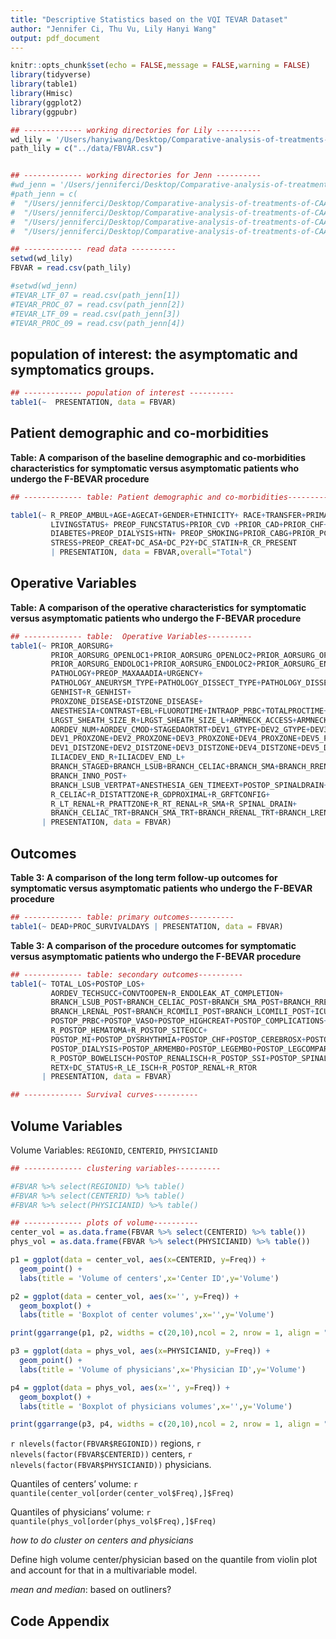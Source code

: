 ```yaml
---
title: "Descriptive Statistics based on the VQI TEVAR Dataset"
author: "Jennifer Ci, Thu Vu, Lily Hanyi Wang"
output: pdf_document
---
```



```r
knitr::opts_chunk$set(echo = FALSE,message = FALSE,warning = FALSE)
library(tidyverse)
library(table1)
library(Hmisc)
library(ggplot2)
library(ggpubr)
```

```r
## ------------- working directories for Lily ----------
wd_lily = '/Users/hanyiwang/Desktop/Comparative-analysis-of-treatments-of-CAA'
path_lily = c("../data/FBVAR.csv")


## ------------- working directories for Jenn ----------
#wd_jenn = '/Users/jenniferci/Desktop/Comparative-analysis-of-treatments-of-CAA'
#path_jenn = c(
#  "/Users/jenniferci/Desktop/Comparative-analysis-of-treatments-of-CAA/TEVAR_International_20210712/TEV#AR_International_LTF_r12_2_14_20210701.csv",
#  "/Users/jenniferci/Desktop/Comparative-analysis-of-treatments-of-CAA/TEVAR_International_20210712/TEV#AR_International_PROC_r12_2_14_20210701.csv",
#  "/Users/jenniferci/Desktop/Comparative-analysis-of-treatments-of-CAA/TEVAR_International_20210901/TEVA#R_International_LTF_r12_2_14_20210901.csv",
#  "/Users/jenniferci/Desktop/Comparative-analysis-of-treatments-of-CAA/TEVAR_International_20210901/TEV#AR_International_PROC_r12_2_14_20210901.csv")

## ------------- read data ----------
setwd(wd_lily)
FBVAR = read.csv(path_lily)

#setwd(wd_jenn)
#TEVAR_LTF_07 = read.csv(path_jenn[1])
#TEVAR_PROC_07 = read.csv(path_jenn[2])
#TEVAR_LTF_09 = read.csv(path_jenn[3])
#TEVAR_PROC_09 = read.csv(path_jenn[4])
```


## population of interest: the asymptomatic and symptomatics groups. 

```r
## ------------- population of interest ----------
table1(~  PRESENTATION, data = FBVAR)
```

## Patient demographic and co-morbidities

**Table: A comparison of the baseline demographic and co-morbidities characteristics for symptomatic versus asymptomatic patients who undergo the F-BEVAR procedure**

```r
## ------------- table: Patient demographic and co-morbidities----------

table1(~ R_PREOP_AMBUL+AGE+AGECAT+GENDER+ETHNICITY+ RACE+TRANSFER+PRIMARYINSURER+ 
         LIVINGSTATUS+ PREOP_FUNCSTATUS+PRIOR_CVD +PRIOR_CAD+PRIOR_CHF+COPD+
         DIABETES+PREOP_DIALYSIS+HTN+ PREOP_SMOKING+PRIOR_CABG+PRIOR_PCI+PRIOR_ANEURREP+
         STRESS+PREOP_CREAT+DC_ASA+DC_P2Y+DC_STATIN+R_CR_PRESENT
         | PRESENTATION, data = FBVAR,overall="Total")
```


## Operative Variables

**Table: A comparison of the operative characteristics for symptomatic versus asymptomatic patients who undergo the F-BEVAR procedure**

```r
## ------------- table:  Operative Variables----------
table1(~ PRIOR_AORSURG+
         PRIOR_AORSURG_OPENLOC1+PRIOR_AORSURG_OPENLOC2+PRIOR_AORSURG_OPENLOC3+PRIOR_AORSURG_OPENLOC4+
         PRIOR_AORSURG_ENDOLOC1+PRIOR_AORSURG_ENDOLOC2+PRIOR_AORSURG_ENDOLOC3+PRIOR_AORSURG_ENDOLOC4+
         PATHOLOGY+PREOP_MAXAAADIA+URGENCY+
         PATHOLOGY_ANEURYSM_TYPE+PATHOLOGY_DISSECT_TYPE+PATHOLOGY_DISSECT_ONSET_DAYS+
         GENHIST+R_GENHIST+
         PROXZONE_DISEASE+DISTZONE_DISEASE+
         ANESTHESIA+CONTRAST+EBL+FLUOROTIME+INTRAOP_PRBC+TOTALPROCTIME+IVUSTEE+ACCESS_R+ACCESS_L+
         LRGST_SHEATH_SIZE_R+LRGST_SHEATH_SIZE_L+ARMNECK_ACCESS+ARMNECK_ACCESS_LOC+
         AORDEV_NUM+AORDEV_CMOD+STAGEDAORTRT+DEV1_GTYPE+DEV2_GTYPE+DEV3_GTYPE+
         DEV1_PROXZONE+DEV2_PROXZONE+DEV3_PROXZONE+DEV4_PROXZONE+DEV5_PROXZONE+DEV6_PROXZONE+
         DEV1_DISTZONE+DEV2_DISTZONE+DEV3_DISTZONE+DEV4_DISTZONE+DEV5_DISTZONE+DEV6_DISTZONE+
         ILIACDEV_END_R+ILIACDEV_END_L+
         BRANCH_STAGED+BRANCH_LSUB+BRANCH_CELIAC+BRANCH_SMA+BRANCH_RRENAL+BRANCH_LRENAL+
         BRANCH_INNO_POST+
         BRANCH_LSUB_VERTPAT+ANESTHESIA_GEN_TIMEEXT+POSTOP_SPINALDRAIN+
         R_CELIAC+R_DISTATTZONE+R_GDPROXIMAL+R_GRFTCONFIG+
         R_LT_RENAL+R_PRATTZONE+R_RT_RENAL+R_SMA+R_SPINAL_DRAIN+
         BRANCH_CELIAC_TRT+BRANCH_SMA_TRT+BRANCH_RRENAL_TRT+BRANCH_LRENAL_TRT
       | PRESENTATION, data = FBVAR)

```


## Outcomes

**Table 3: A comparison of the long term follow-up outcomes for symptomatic versus asymptomatic patients who undergo the F-BEVAR procedure**

```r
## ------------- table: primary outcomes----------
table1(~ DEAD+PROC_SURVIVALDAYS | PRESENTATION, data = FBVAR)
```

**Table 3: A comparison of the procedure outcomes for symptomatic versus asymptomatic patients who undergo the F-BEVAR procedure**

```r
## ------------- table: secondary outcomes----------
table1(~ TOTAL_LOS+POSTOP_LOS+
         AORDEV_TECHSUCC+CONVTOOPEN+R_ENDOLEAK_AT_COMPLETION+
         BRANCH_LSUB_POST+BRANCH_CELIAC_POST+BRANCH_SMA_POST+BRANCH_RRENAL_POST+
         BRANCH_LRENAL_POST+BRANCH_RCOMILI_POST+BRANCH_LCOMILI_POST+ICUSTAY+
         POSTOP_PRBC+POSTOP_VASO+POSTOP_HIGHCREAT+POSTOP_COMPLICATIONS+
         R_POSTOP_HEMATOMA+R_POSTOP_SITEOCC+
         POSTOP_MI+POSTOP_DYSRHYTHMIA+POSTOP_CHF+POSTOP_CEREBROSX+POSTOP_RESPIRATORY+
         POSTOP_DIALYSIS+POSTOP_ARMEMBO+POSTOP_LEGEMBO+POSTOP_LEGCOMPART+POSTOP_INTISCH+
         R_POSTOP_BOWELISCH+POSTOP_RENALISCH+R_POSTOP_SSI+POSTOP_SPINAL_ISCHEMIA+
         RETX+DC_STATUS+R_LE_ISCH+R_POSTOP_RENAL+R_RTOR
       | PRESENTATION, data = FBVAR)

## ------------- Survival curves----------

```

## Volume Variables 

Volume Variables: `REGIONID`, `CENTERID`, `PHYSICIANID`

```r
## ------------- clustering variables----------

#FBVAR %>% select(REGIONID) %>% table() 
#FBVAR %>% select(CENTERID) %>% table() 
#FBVAR %>% select(PHYSICIANID) %>% table() 

## ------------- plots of volume----------
center_vol = as.data.frame(FBVAR %>% select(CENTERID) %>% table())
phys_vol = as.data.frame(FBVAR %>% select(PHYSICIANID) %>% table())

p1 = ggplot(data = center_vol, aes(x=CENTERID, y=Freq)) + 
  geom_point() +
  labs(title = 'Volume of centers',x='Center ID',y='Volume')

p2 = ggplot(data = center_vol, aes(x='', y=Freq)) + 
  geom_boxplot() +
  labs(title = 'Boxplot of center volumes',x='',y='Volume')

print(ggarrange(p1, p2, widths = c(20,10),ncol = 2, nrow = 1, align = "h"))

p3 = ggplot(data = phys_vol, aes(x=PHYSICIANID, y=Freq)) + 
  geom_point() +
  labs(title = 'Volume of physicians',x='Physician ID',y='Volume')

p4 = ggplot(data = phys_vol, aes(x='', y=Freq)) + 
  geom_boxplot() +
  labs(title = 'Boxplot of physicians volumes',x='',y='Volume')

print(ggarrange(p3, p4, widths = c(20,10),ncol = 2, nrow = 1, align = "h"))

```

`r nlevels(factor(FBVAR$REGIONID))` regions, `r nlevels(factor(FBVAR$CENTERID))` centers, `r nlevels(factor(FBVAR$PHYSICIANID))` physicians. 

Quantiles of centers' volume: `r quantile(center_vol[order(center_vol$Freq),]$Freq)`

Quantiles of physicians' volume: `r quantile(phys_vol[order(phys_vol$Freq),]$Freq)`

*how to do cluster on centers and physicians*

Define high volume center/physician based on the quantile from violin plot and account for that in a multivariable model.

*mean and median*: based on outliners?

\newpage
## Code Appendix

```r
```


